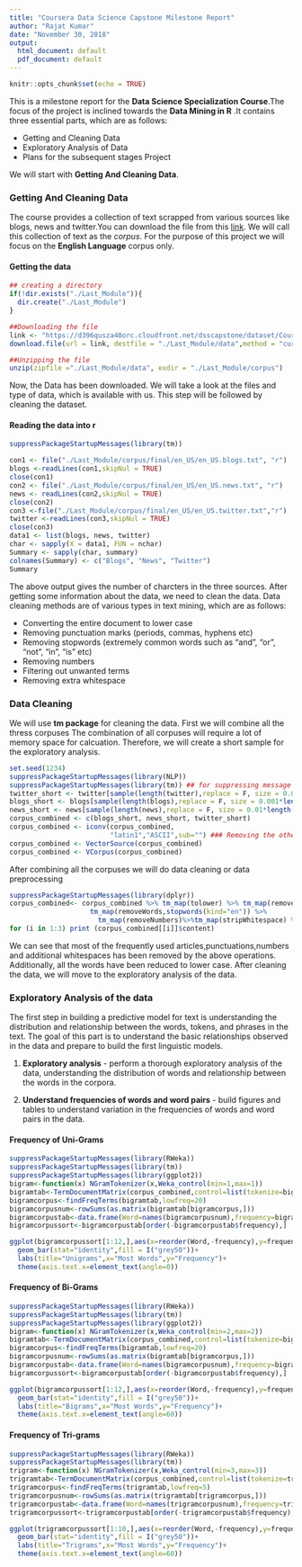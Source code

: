 ```yaml
---
title: "Coursera Data Science Capstone Milestone Report"
author: "Rajat Kumar"
date: "November 30, 2018"
output:
  html_document: default
  pdf_document: default
---
```


```r
knitr::opts_chunk$set(echo = TRUE)
```

This is a milestone report for the **Data Science Specialization Course**.The focus of the project is inclined towards the **Data Mining in R** .It contains three essential parts, which are as follows:

- Getting and Cleaning Data
- Exploratory Analysis of Data
- Plans for the subsequent stages Project

We will start with **Getting And Cleaning Data**.

### Getting And Cleaning Data
The course provides a collection of text scrapped from various sources like blogs, news and twitter.You can download the file from this [link](https://d396qusza40orc.cloudfront.net/dsscapstone/dataset/Coursera-SwiftKey.zip). We will call this collection of text as the *corpus*. For the purpose of this project we will focus on the **English Language** corpus only.

#### Getting the data
```r
## creating a directory
if(!dir.exists("./Last_Module")){
  dir.create("./Last_Module")
}

##Downloading the file
link <- "https://d396qusza40orc.cloudfront.net/dsscapstone/dataset/Coursera-SwiftKey.zip"
download.file(url = link, destfile = "./Last_Module/data",method = "curl")

##Unzipping the file
unzip(zipfile ="./Last_Module/data", exdir = "./Last_Module/corpus")
```

Now, the Data has been downloaded. We will take a look at the files and type of data, which is available with us. This step will be followed by cleaning the dataset.

#### Reading the data into r
```r
suppressPackageStartupMessages(library(tm))
```

```r
con1 <- file("./Last_Module/corpus/final/en_US/en_US.blogs.txt", "r")
blogs <-readLines(con1,skipNul = TRUE)
close(con1)
con2 <- file("./Last_Module/corpus/final/en_US/en_US.news.txt", "r")
news <- readLines(con2,skipNul = TRUE)
close(con2)
con3 <-file("./Last_Module/corpus/final/en_US/en_US.twitter.txt","r")
twitter <-readLines(con3,skipNul = TRUE)
close(con3)
data1 <- list(blogs, news, twitter)
char <- sapply(X = data1, FUN = nchar)
Summary <- sapply(char, summary)
colnames(Summary) <- c("Blogs", "News", "Twitter")
Summary
```

The above output gives the number of charcters in the three sources. After getting some information about the data, we need to clean the data. Data cleaning methods are of various types in text mining, which are as follows:


- Converting the entire document to lower case
- Removing punctuation marks (periods, commas, hyphens etc)
- Removing stopwords (extremely common words such as "and", "or", "not", "in", "is" etc)
- Removing numbers
- Filtering out unwanted terms
- Removing extra whitespace

### Data Cleaning

We will use **tm package** for cleaning the data. First we will combine all the thress corpuses The combination of all corpuses will require a lot of memory space for calcuation. Therefore, we will create a short sample for the exploratory analysis.

```r
set.seed(1234)
suppressPackageStartupMessages(library(NLP))
suppressPackageStartupMessages(library(tm)) ## for suppressing message output
twitter_short <- twitter[sample(length(twitter),replace = F, size = 0.01*length(twitter))]
blogs_short <- blogs[sample(length(blogs),replace = F, size = 0.001*length(blogs))]
news_short <- news[sample(length(news),replace = F, size = 0.01*length(news))]
corpus_combined <- c(blogs_short, news_short, twitter_short)
corpus_combined <- iconv(corpus_combined,
                         "latin1","ASCII",sub="") ### Removing the other language or symbols
corpus_combined <- VectorSource(corpus_combined)
corpus_combined <- VCorpus(corpus_combined)
```

After combining all the corpuses we will do data cleaning or data preprocessing

```r
suppressPackageStartupMessages(library(dplyr))
corpus_combined<- corpus_combined %>% tm_map(tolower) %>% tm_map(removePunctuation) %>% 
                    tm_map(removeWords,stopwords(kind="en")) %>%  
                      tm_map(removeNumbers)%>%tm_map(stripWhitespace) %>% tm_map(PlainTextDocument)
for (i in 1:3) print (corpus_combined[[i]]$content)
```

We can see that most of the frequently used articles,punctuations,numbers and additional whitespaces has been removed by the above operations. Additionally, all the words have been reduced to lower case. After cleaning the data, we will move to the exploratory analysis of the data.

### Exploratory Analysis of the data

The first step in building a predictive model for text is understanding the distribution and relationship between the words, tokens, and phrases in the text. The goal of this part is to understand the basic relationships observed in the data and prepare to build the first linguistic models.

1. **Exploratory analysis** - perform a thorough exploratory analysis of the data, understanding the distribution of words and relationship between the words in the corpora.
    
2. **Understand frequencies of words and word pairs** - build figures and tables to understand variation in the frequencies of words and word pairs in the data.


#### Frequency of Uni-Grams

```r
suppressPackageStartupMessages(library(RWeka))
suppressPackageStartupMessages(library(tm))
suppressPackageStartupMessages(library(ggplot2))
bigram<-function(x) NGramTokenizer(x,Weka_control(min=1,max=1))
bigramtab<-TermDocumentMatrix(corpus_combined,control=list(tokenize=bigram))
bigramcorpus<-findFreqTerms(bigramtab,lowfreq=20)
bigramcorpusnum<-rowSums(as.matrix(bigramtab[bigramcorpus,]))
bigramcorpustab<-data.frame(Word=names(bigramcorpusnum),frequency=bigramcorpusnum)
bigramcorpussort<-bigramcorpustab[order(-bigramcorpustab$frequency),]

ggplot(bigramcorpussort[1:12,],aes(x=reorder(Word,-frequency),y=frequency))+
  geom_bar(stat="identity",fill = I("grey50"))+
  labs(title="Unigrams",x="Most Words",y="Frequency")+
  theme(axis.text.x=element_text(angle=0))
```

#### Frequency of Bi-Grams

```r
suppressPackageStartupMessages(library(RWeka))
suppressPackageStartupMessages(library(tm))
suppressPackageStartupMessages(library(ggplot2))
bigram<-function(x) NGramTokenizer(x,Weka_control(min=2,max=2))
bigramtab<-TermDocumentMatrix(corpus_combined,control=list(tokenize=bigram))
bigramcorpus<-findFreqTerms(bigramtab,lowfreq=20)
bigramcorpusnum<-rowSums(as.matrix(bigramtab[bigramcorpus,]))
bigramcorpustab<-data.frame(Word=names(bigramcorpusnum),frequency=bigramcorpusnum)
bigramcorpussort<-bigramcorpustab[order(-bigramcorpustab$frequency),]

ggplot(bigramcorpussort[1:12,],aes(x=reorder(Word,-frequency),y=frequency))+
  geom_bar(stat="identity",fill = I("grey50"))+
  labs(title="Bigrams",x="Most Words",y="Frequency")+
  theme(axis.text.x=element_text(angle=60))
```


#### Frequency of Tri-grams
```r
suppressPackageStartupMessages(library(RWeka))
suppressPackageStartupMessages(library(tm))
trigram<-function(x) NGramTokenizer(x,Weka_control(min=3,max=3))
trigramtab<-TermDocumentMatrix(corpus_combined,control=list(tokenize=trigram))
trigramcorpus<-findFreqTerms(trigramtab,lowfreq=5)
trigramcorpusnum<-rowSums(as.matrix(trigramtab[trigramcorpus,]))
trigramcorpustab<-data.frame(Word=names(trigramcorpusnum),frequency=trigramcorpusnum)
trigramcorpussort<-trigramcorpustab[order(-trigramcorpustab$frequency),]

ggplot(trigramcorpussort[1:10,],aes(x=reorder(Word,-frequency),y=frequency))+
  geom_bar(stat="identity",fill = I("grey50"))+
  labs(title="Trigrams",x="Most Words",y="Frequency")+
  theme(axis.text.x=element_text(angle=60))
```

